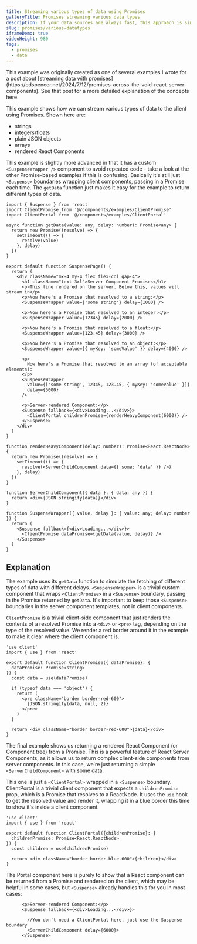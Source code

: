 ```yaml
---
title: Streaming various types of data using Promises
galleryTitle: Promises streaming various data types
description: If your data sources are always fast, this approach is simple and fast enough
slug: promises/various-datatypes
iframeDemo: true
videoHeight: 980
tags:
  - promises
  - data
---
```


<Callout type="note">
  This example was originally created as one of several examples I wrote for a
  post about [streaming data with
  promises](https://edspencer.net/2024/7/12/promises-across-the-void-react-server-components).
  See that post for a more detailed explanation of the concepts here.
</Callout>

This example shows how we can stream various types of data to the client using Promises. Shown here are:

- strings
- integers/floats
- plain JSON objects
- arrays
- rendered React Components

This example is slightly more advanced in that it has a custom `<SuspenseWrapper />` component to avoid repeated code - take a look at the other Promise-based examples if this is confusing. Basically it's still just `<Suspense>` boundaries wrapping client components, passing in a Promise each time. The `getData` function just makes it easy for the example to return different types of data.

```page.tsx
import { Suspense } from 'react'
import ClientPromise from '@/components/examples/ClientPromise'
import ClientPortal from '@/components/examples/ClientPortal'

async function getData(value: any, delay: number): Promise<any> {
  return new Promise((resolve) => {
    setTimeout(() => {
      resolve(value)
    }, delay)
  })
}

export default function SuspensePage() {
  return (
    <div className="mx-4 my-4 flex flex-col gap-4">
      <h1 className="text-3xl">Server Component Promises</h1>
      <p>This line rendered on the server. Below this, values will stream in</p>
      <p>Now here's a Promise that resolved to a string:</p>
      <SuspenseWrapper value={'some string'} delay={1000} />

      <p>Now here's a Promise that resolved to an integer:</p>
      <SuspenseWrapper value={12345} delay={2000} />

      <p>Now here's a Promise that resolved to a float:</p>
      <SuspenseWrapper value={123.45} delay={3000} />

      <p>Now here's a Promise that resolved to an object:</p>
      <SuspenseWrapper value={{ myKey: 'someValue' }} delay={4000} />

      <p>
        Now here's a Promise that resolved to an array (of acceptable elements):
      </p>
      <SuspenseWrapper
        value={['some string', 12345, 123.45, { myKey: 'someValue' }]}
        delay={5000}
      />

      <p>Server-rendered Component:</p>
      <Suspense fallback={<div>Loading...</div>}>
        <ClientPortal childrenPromise={renderHeavyComponent(6000)} />
      </Suspense>
    </div>
  )
}

function renderHeavyComponent(delay: number): Promise<React.ReactNode> {
  return new Promise((resolve) => {
    setTimeout(() => {
      resolve(<ServerChildComponent data={{ some: 'data' }} />)
    }, delay)
  })
}

function ServerChildComponent({ data }: { data: any }) {
  return <div>{JSON.stringify(data)}</div>
}

function SuspenseWrapper({ value, delay }: { value: any; delay: number }) {
  return (
    <Suspense fallback={<div>Loading...</div>}>
      <ClientPromise dataPromise={getData(value, delay)} />
    </Suspense>
  )
}
```

## Explanation

The example uses its `getData` function to simulate the fetching of different types of data with different delays. `<SuspenseWrapper>` is a trivial custom component that wraps `<ClientPromise>` in a `<Suspense>` boundary, passing in the Promise returned by `getData`. It's important to keep those `<Suspense>` boundaries in the server component templates, not in client components.

`ClientPromise` is a trivial client-side component that just renders the contents of a resolved Promise into a `<div>` or `<pre>` tag, depending on the type of the resolved value. We render a red border around it in the example to make it clear where the client component is.

```ClientPromise.tsx
'use client'
import { use } from 'react'

export default function ClientPromise({ dataPromise}: {
  dataPromise: Promise<string>
}) {
  const data = use(dataPromise)

  if (typeof data === 'object') {
    return (
      <pre className="border border-red-600">
        {JSON.stringify(data, null, 2)}
      </pre>
    )
  }

  return <div className="border border-red-600">{data}</div>
}
```

The final example shows us returning a rendered React Component (or Component tree) from a Promise. This is a powerful feature of React Server Components, as it allows us to return complex client-side components from server components. In this case, we're just returning a simple `<ServerChildComponent>` with some data.

This one is just a `<ClientPortal>` wrapped in a `<Suspense>` boundary. ClientPortal is a trivial client component that expects a `childrenPromise` prop, which is a Promise that resolves to a ReactNode. It uses the `use` hook to get the resolved value and render it, wrapping it in a blue border this time to show it's inside a client component.

```ClientPortal.tsx
'use client'
import { use } from 'react'

export default function ClientPortal({childrenPromise}: {
  childrenPromise: Promise<React.ReactNode>
}) {
  const children = use(childrenPromise)

  return <div className="border border-blue-600">{children}</div>
}
```

The Portal component here is purely to show that a React component can be returned from a Promise and rendered on the client, which may be helpful in some cases, but `<Suspense>` already handles this for you in most cases:

```amended-page.tsx
      <p>Server-rendered Component:</p>
      <Suspense fallback={<div>Loading...</div>}>

        //You don't need a ClientPortal here, just use the Suspense boundary
        <ServerChildComponent delay={6000}>
      </Suspense>
```

